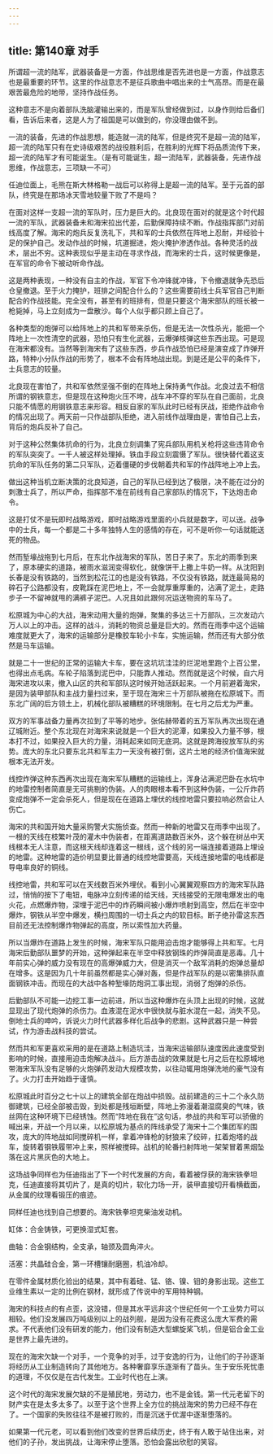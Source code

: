 ```yaml
---
---
---
```

title: 第140章 对手
---



所谓超一流的陆军，武器装备是一方面，作战思维是否先进也是一方面，作战意志也是最重要的环节。这里的作战意志不是征兵歌曲中唱出来的士气高昂。而是在最艰苦最危险的地带，坚持作战任务。

这种意志不是向着部队洗脑灌输出来的，而是军队曾经做到过，以身作则给后备们看，告诉后来者，这是人为了祖国是可以做到的，你没理由做不到。

一流的装备，先进的作战思想，能造就一流的陆军，但是终究不是超一流的陆军，超一流的陆军只有在史诗级艰苦的战役胜利后，在胜利的光辉下将品质流传下来，超一流的陆军才有可能诞生。（是有可能诞生，超一流陆军，武器装备，先进作战思维，作战意志，三项缺一不可）

任迪位面上，毛熊在斯大林格勒一战后可以称得上是超一流的陆军。至于元首的部队，终究是在那场冰天雪地较量下败了不是吗？

在面对这样一支超一流的军队时，压力是巨大的。北良现在面对的就是这个时代超一流的军队，武器装备未和海宋拉出代差，后勤保障持续不断。作战指挥部门对前线高度了解。海宋的炮兵反复洗礼下，共和军的士兵依然在阵地上忍耐，并经验十足的保护自己。发动作战的时候，坑道掘进，炮火掩护渗透作战。各种灵活的战术，层出不穷。这种表现似乎是主动在寻求作战，而海宋的士兵，这时候更像是，在军官的命令下被动听命作战。

这是两种表现，一种没有自主的作战，军官下令冲锋就冲锋，下令撤退就争先恐后仓皇撤退。至于火力掩护，班排之间配合什么的？这些需要前线士兵军官自己判断配合的作战技能。完全没有，甚至有的班排有，但是只要这个海宋部队的班长被一枪毙掉，马上立刻成为一盘散沙。每个人似乎都只顾上自己了。

各种类型的炮弹可以给阵地上的共和军带来杀伤，但是无法一次性杀光，能把一个阵地上一次性清空的武器，恐怕只有生化武器，云爆弹核弹这些东西出现。可是现在海宋都没有。当然等到海宋有了这些东西，步兵作战恐怕已经是演变成了炸弹开路，特种小分队作战的形势了，根本不会有阵地战出现。到是还是公平的条件下，士兵意志的较量。

北良现在害怕了，共和军依然坚强不倒的在阵地上保持勇气作战。北良过去不相信所谓的钢铁意志，但是现在这种炮火压不垮，战车冲不穿的军队在自己面前，北良只能不情愿的用钢铁意志来形容。相反自家的军队此时已经有厌战，拒绝作战命令的情况出现了。两天前一只作战部队拒绝，进入前线作战理由是，害怕自己上去，背后的炮兵反补了自己。

对于这种公然集体抗命的行为，北良立刻调集了宪兵部队用机关枪将这些违背命令的军队突突了。一千人被这样处理掉。铁血手段立刻震慑了军队。很快替代着这支抗命的军队任务的第二只军队，迈着僵硬的步伐朝着共和军的作战阵地上冲上去。

做出这种当机立断决策的北良知道，自己的军队已经到达了极限，决不能在过分的刺激士兵了，所以严命，指挥部不准在前线有自己家部队的情况下，下达炮击命令。

这是打仗不是玩即时战略游戏，即时战略游戏里面的小兵就是数字，可以送。战争中的士兵，每一个都是二十多年独特人生的感情的存在，可不是听你一句话就能送死的物品。

然而堑壕战拖到七月后，在东北作战海宋的军队，苦日子来了。东北的雨季到来了，原本硬实的道路，被雨水滋润变得软化，就像饼干上撒上牛奶一样。从沈阳到长春是没有铁路的，当然到松花江的也是没有铁路，不仅没有铁路，就连最简易的碎石子公路都没有，皮靴踩在泥巴地上，不一会就厚重厚重的，沾满了泥土，走路步子一不留神就甩的满裤子泥巴。人况且如此跟何况运送物资的车马了。

松原城为中心的大战，海宋动用大量的炮弹，聚集的多达三十万部队，三次发动六万人以上的冲击。这样的战斗，消耗的物资总量是巨大的。然而在雨季中这个运输难度就更大了，海宋的运输部分是橡胶车轮小卡车，实施运输，然而还有大部分依然是马车运输。

就是二十一世纪的正常的运输大卡车，要在这坑坑洼洼的烂泥地里跑个上百公里，也得出点毛病。车轮子陷落到泥巴中，只能靠人推动。然而就是这个时候，自六月海宋进攻以来，撤入山区的共和军部队这时候开始活跃起来。一个月前避着海宋，是因为装甲部队和主战力量扫过来，至于现在海宋三十万部队被拖在松原城下。而东北广阔的后方领土上，机械化部队被糟糕的环境限制。在七月之后尤为严重。

双方的军事战备力量再次拉到了平等的地步。张佑赫带着的五万军队再次出现在通辽城附近。整个东北现在对海宋来说就是一个巨大的泥潭，如果投入力量不够，根本打不过，如果投入巨大的力量，消耗起来如同无底洞。这就是跨海投放军队的劣势。庞大的东北只要东北共和军主力一天没有被打倒，这片土地的经济价值海宋就根本无法开发。

线控炸弹这种东西再次出现在海宋军队糟糕的运输线上，浑身沾满泥巴卧在水坑中的地雷控制者简直是无可挑剔的伪装。人的肉眼根本看不到这种伪装，一公斤炸药变成炮弹不一定会杀死人，但是现在在道路上埋伏的线控地雷只要拉响必然会让人伤亡。

海宋的共和国开始大量采购警犬实施侦查。然而一种新的地雷又在雨季中出现了。一根的天线在枝繁叶茂的灌木中伪装者，在距离道路数百米外，这个躲在树丛中天线根本无人注意，而这根天线却连着这一根线，这个线的另一端连接着道路上埋设的地雷。这种地雷的造价明显要比普通的线控地雷要高，天线连接地雷的电线都是导电率良好的铜线。

线控地雷，共和军可以在天线数百米外埋伏。看到小心翼翼观察四方的海宋军队路过，悄悄的按下了电钮，电脉冲立刻传递的给天线，天线接受的无限电爆发出的电火花，点燃爆炸物，深埋于泥巴中的炸药瞬间被小爆炸喷射到高空，然后在半空中爆炸，钢铁从半空中爆发，横扫周围的一切士兵之内的软目标。断子绝孙雷这东西目前还无法控制爆炸物弹起的高度，所以索性加大药量。

所以当爆炸在道路上发生的时候，海宋军队只能用迫击炮才能够得上共和军。七月海宋后勤部队噩梦的开始，这种弹起来在半空中释放钢珠的炸弹简直是恶毒。几十年前实心弹的威力没有现在的高爆弹威力大，但是消灭一个敌军消耗的炮弹总量却在增多。这是因为几十年前虽然都是实心弹对轰，但是作战军队的是以密集排队直面钢铁冲击。而现在的大战中各种堑壕防炮洞工事出现，消弱了炮弹的杀伤。

后勤部队不可能一边挖工事一边前进，所以当这种爆炸在头顶上出现的时候，这就显现出了现代炮弹的杀伤力。血液混在泥水中很快就与脏水混在一起，消失不见。倒地士兵的呻吟，诉说火力时代武器多样化后战争的悲剧。这种武器只是一种尝试，作为游击战科技的尝试。

然而共和军更喜欢采用的是在道路上制造坑洼，当海宋运输部队速度因此速度受到影响的时候，直接用迫击炮解决战斗。后方游击战的效果就是七月之后在松原城地带海宋军队没有足够的火炮弹药发动大规模攻势，以往动辄用炮弹洗地的豪气没有了。火力打击开始趋于谨慎。

松原城此时百分之七十以上的建筑全部在炮战中损毁。战前建造的三十二个永久防御建筑，已经全部被击毁，到处都是残垣断壁，阵地上弥漫着潮湿腐臭的气味，铁丝网在这种环境下已经锈蚀。然而“阵地在我在”这句话，参战的共和军可以骄傲的喊出来，开战一个月以来，以松原城为基点的阵线承受了海宋十二个集团军的围攻，庞大的阵地战如同搅碎机一样，拿着冲锋枪的豺狼来了绞碎，扛着炮塔的战车，旋转着钢铁履带冲上来，照样被搅碎。战机的轮番扫射阵地一架架冒着黑烟坠落在这片黑灰色的大地上。

这场战争同样也为任迪指出了下一个时代发展的方向，看着被俘获的海宋铁拳坦克，任迪直接将其切片了，是真的切片，软化力场一开，装甲直接切开看横截面，从金属的纹理看锻压的痕迹。

同样任迪也找到自己想要的。海宋铁拳坦克柴油发动机。

缸体：合金铸铁，可更换湿式缸套。

曲轴：合金钢结构，全支承，轴颈及圆角淬火。

活塞：共晶硅合金，第一环槽镶耐磨圈，机油冷却。

在零件金属材质化验出的结果，其中有着硅、锰、铬、镍、钼的身影出现。这些工业维生素以一定的比例在钢材，就形成了传说中的军用特种钢。

海宋的科技点的有点歪，这没错，但是其水平远非这个世纪任何一个工业势力可以相较。他们没发展四万吨级别以上的战列舰，是因为没有花费这么庞大军费的需求。不代表他们没有研发的能力，他们没有制造大型螺旋桨飞机，但是铝合金工业是世界上最先进的。

现在的海宋欠缺一个对手，一个竞争的对手，过于安逸的行为，让他们的子孙逐渐将经历从工业制造转向了其他地方。各种奢靡享乐逐渐有了苗头。生于安乐死忧患的道理，不仅仅是在古代发生。工业时代也在上演。

这个时代的海宋发展欠缺的不是殖民地，劳动力，也不是金钱。第一代元老留下的财产实在是太多太多了。以至于这个世界上全方位的挑战海宋的势力已经不存在了。一个国家的失败往往不是被打败的，而是沉迷于优渥中逐渐堕落的。

如果第一代元老，可以看到他们改变的世界后续历史，终于有人敢于站住出来，对他们的子孙，发出挑战，让海宋停止堕落。恐怕会露出欣慰的笑容。
